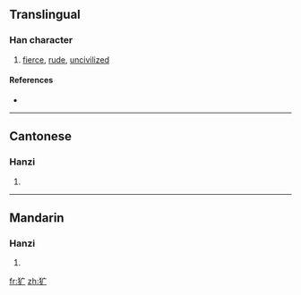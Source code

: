 {{also|獷}}
==Translingual==

===Han character===
{{Han char|rn=94|rad=犬|as=03|sn=6|four=|canj=大竹戈 (KHI)}}

# [[fierce]], [[rude]], [[uncivilized]]

====References====
* {{Han ref|kx=0706.171|hdz=21333.100|uh=72B7|ud=29367}}

----

==Cantonese==

===Hanzi===
{{yue-hanzi|jyut=|y=gwong2|tra=獷}}

# {{defn|Cantonese|sort=犬03}}

----

==Mandarin==

===Hanzi===
{{cmn-hanzi|tra=獷|pin=[[guǎng]] ([[guang3]])|wg=kuang<sup>3</sup>}}

# {{defn|Mandarin|sort=犬03}}

[[fr:犷]]
[[zh:犷]]